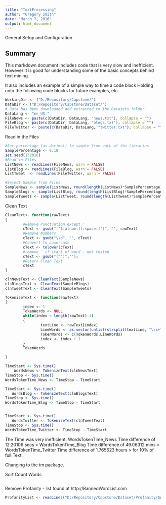 ```yaml
---
title: "TextProcessing"
author: "Gregory Smith"
date: "March 7, 2016"
output: html_document
---
```


General Setup and Configuration

## Summary 
This markdown document includes code that is very slow and inefficient.  However it is good for understanding some of the basic concepts behind text mining.

It also includes an example of a simple way to time a code block
Holding onto the following code blocks for future examples, etc.

```r
WorkingDir <- ("D:/Repository/Capstone/")
DataDir <- ("D:/Repository/Capstone/Dataset/")
# Data has been downloaded and extracted to the Datasets folder
DataLang <- "en_US."
FileNews <- paste(c(DataDir, DataLang, "news.txt"), collapse = "")
FileBlog <- paste(c(DataDir, DataLang, "blogs.txt"), collapse = "")
FileTwitter <- paste(c(DataDir, DataLang, "twitter.txt"), collapse = "")
```


Read in the Files
```r
#Set percentage (as decimal) to sample from each of the libraries
SamplePercentage <- 0.10
set.seed(132016)
#Read in Files
ListNews <- readLines(FileNews, warn = FALSE)
ListBlog <- readLines(FileBlog, warn = FALSE)
ListTweet  <- readLines(FileTwitter, warn = FALSE) 

#Select Sample from Files
SampleNews <- sample(ListNews, round(length(ListNews)*SamplePercentage))
SampleBlogs <- sample(ListBlog, round(length(ListBlog)*SamplePercentage))
SampleTweets <- sample(ListTweet, round(length(ListTweet)*SamplePercentage))
```

Clean Text
```r

CleanText<- function(rawText)
{
        #Remove Punctuation except '
        cText <- gsub("[^[:alnum:][:space:]']", "", rawText)
        #Remove Numbers
        cText <- gsub("\\d", "", cText)
        #Convert to Lowercase
        cText <- tolower(cText) 
        #remove ' if start of word - not tested
        cText <- gsub("(^')","");
        #Return Clean Text 
        cText       
}

clnNewsText <- CleanText(SampleNews) 
clnBlogsText <- CleanText(SampleBlogs)
clnTweetText <- CleanText(SampleTweets)
```


```r
TokenizeText <- function(rawText)
{
        index <- 1
        TokenWords <- NULL
        while(index < length(rawText)-1)
        {
                textLine <- rawText[index]  
                LineWords <- as.vector(unlist(strsplit(textLine, "\\s+")))
                TokenWords <- c(TokenWords,LineWords)
                index <- index + 1
        }
        TokenWords

}

TimeStart <- Sys.time()
    WordsNews <- TokenizeText(clnNewsText)
TimeStop <- Sys.time()
WordsTokenTime_News <- TimeStop - TimeStart

TimeStart <- Sys.time()
   WordsBlog <- TokenizeText(clnBlogsText)
TimeStop <- Sys.time()
WordsTokenTime_Blog <- TimeStop - TimeStart


TimeStart <- Sys.time()
   WordsTwitter <- TokenizeText(clnTweetText)
TimeStop <- Sys.time()
WordsTokenTime_Twitter <- TimeStop - TimeStart

```
The Time was very inefficient.
 WordsTokenTime_News
Time difference of 12.20106 secs
> WordsTokenTime_Blog
Time difference of 49.06312 mins
> WordsTokenTime_Twitter
Time difference of 1.765623 hours
> 
for 10% of full Text.

Changing to the tm package.

Sort Count Words

```r


```


Remove Profanity - list found at http://BannedWordList.com
```R
ProfanityList <- readLines("D:/Repository/Capstone/Dataset/Profanity/Swearwords.csv")
```

